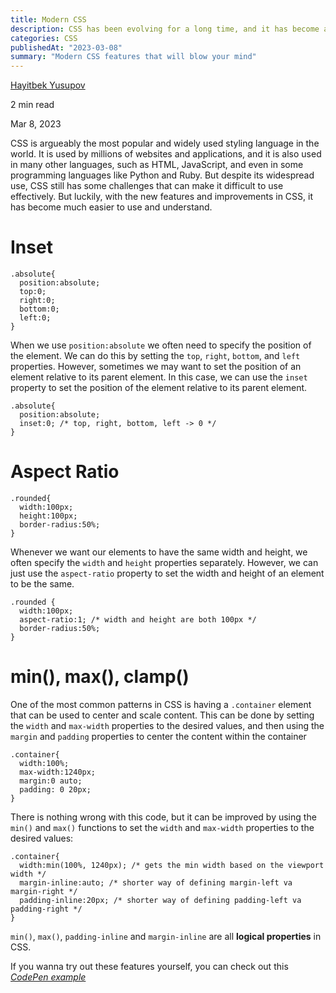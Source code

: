 ```yaml
---
title: Modern CSS
description: CSS has been evolving for a long time, and it has become a powerful tool for web development. This article will explore some of the modern CSS features that will blow your mind.
categories: CSS
publishedAt: "2023-03-08"
summary: "Modern CSS features that will blow your mind"
---
```


[](https://medium.com/@khaitbekdev?source=post_page-----595516a13236--------------------------------)

[Hayitbek Yusupov](https://medium.com/@khaitbekdev?source=post_page-----595516a13236--------------------------------)

2 min read

Mar 8, 2023

CSS is argueably the most popular and widely used styling language in the world. It is used by millions of websites and applications, and it is also used in many other languages, such as HTML, JavaScript, and even in some programming languages like Python and Ruby. But despite its widespread use, CSS still has some challenges that can make it difficult to use effectively. But luckily, with the new features and improvements in CSS, it has become much easier to use and understand.

# **Inset**

```
.absolute{
  position:absolute;
  top:0;
  right:0;
  bottom:0;
  left:0;
}
```

When we use `position:absolute` we often need to specify the position of the element. We can do this by setting the `top`, `right`, `bottom`, and `left` properties. However, sometimes we may want to set the position of an element relative to its parent element. In this case, we can use the `inset` property to set the position of the element relative to its parent element.

```
.absolute{
  position:absolute;
  inset:0; /* top, right, bottom, left -> 0 */
}
```

# **Aspect Ratio**

```
.rounded{
  width:100px;
  height:100px;
  border-radius:50%;
}
```

Whenever we want our elements to have the same width and height, we often specify the `width` and `height` properties separately. However, we can just use the `aspect-ratio` property to set the width and height of an element to be the same.

```
.rounded {
  width:100px;
  aspect-ratio:1; /* width and height are both 100px */
  border-radius:50%;
}
```

# **min(), max(), clamp()**

One of the most common patterns in CSS is having a `.container` element that can be used to center and scale content. This can be done by setting the `width` and `max-width` properties to the desired values, and then using the `margin` and `padding` properties to center the content within the container

```
.container{
  width:100%;
  max-width:1240px;
  margin:0 auto;
  padding: 0 20px;
}
```

There is nothing wrong with this code, but it can be improved by using the `min()` and `max()` functions to set the `width` and `max-width` properties to the desired values:

```
.container{
  width:min(100%, 1240px); /* gets the min width based on the viewport width */
  margin-inline:auto; /* shorter way of defining margin-left va margin-right */
  padding-inline:20px; /* shorter way of defining padding-left va padding-right */
}
```

`min()`, `max()`, `padding-inline` and `margin-inline` are all **logical properties** in CSS.

If you wanna try out these features yourself, you can check out this [_CodePen example_](https://codepen.io/khaitbek/pen/XWPNQxB)
